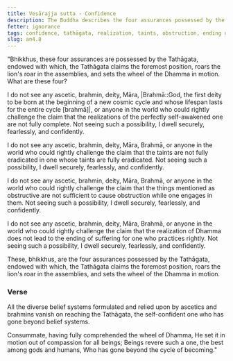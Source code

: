 ```yaml
---
title: Vesārajja sutta - Confidence
description: The Buddha describes the four assurances possessed by the Tathāgata.
fetter: ignorance
tags: confidence, tathāgata, realization, taints, obstruction, ending of suffering, an, an4
slug: an4.8
---
```


"Bhikkhus, these four assurances are possessed by the Tathāgata, endowed with which, the Tathāgata claims the foremost position, roars the lion's roar in the assemblies, and sets the wheel of the Dhamma in motion. What are these four?

I do not see any ascetic, brahmin, deity, Māra, |Brahmā::God, the first deity to be born at the beginning of a new cosmic cycle and whose lifespan lasts for the entire cycle [brahmā]|, or anyone in the world who could rightly challenge the claim that the realizations of the perfectly self-awakened one are not fully complete. Not seeing such a possibility, I dwell securely, fearlessly, and confidently.

I do not see any ascetic, brahmin, deity, Māra, Brahmā, or anyone in the world who could rightly challenge the claim that the taints are not fully eradicated in one whose taints are fully eradicated. Not seeing such a possibility, I dwell securely, fearlessly, and confidently.

I do not see any ascetic, brahmin, deity, Māra, Brahmā, or anyone in the world who could rightly challenge the claim that the things mentioned as obstructive are not sufficient to cause obstruction while one engages in them. Not seeing such a possibility, I dwell securely, fearlessly, and confidently.

I do not see any ascetic, brahmin, deity, Māra, Brahmā, or anyone in the world who could rightly challenge the claim that the realization of Dhamma does not lead to the ending of suffering for one who practices rightly. Not seeing such a possibility, I dwell securely, fearlessly, and confidently.

These, bhikkhus, are the four assurances possessed by the Tathāgata, endowed with which, the Tathāgata claims the foremost position, roars the lion's roar in the assemblies, and sets the wheel of the Dhamma in motion.

### Verse

All the diverse belief systems formulated
and relied upon by ascetics and brahmins
vanish on reaching the Tathāgata,
the self-confident one who has gone beyond belief systems.

Consummate, having fully comprehended the wheel of Dhamma,
He set it in motion out of compassion for all beings;
Beings revere such a one, the best among gods and humans,
Who has gone beyond the cycle of becoming."